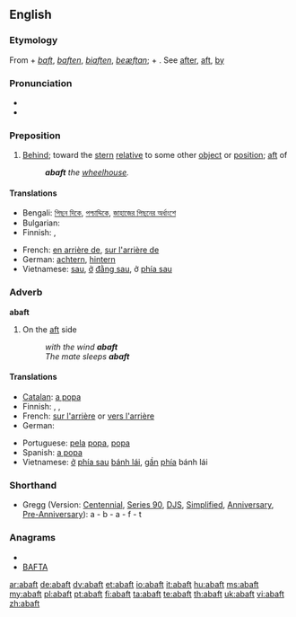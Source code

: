 ==English==

===Etymology===
From {{term|a-||on}} + {{etyl|enm}} ''[[baft]]'', ''[[baften]]'', ''[[biaften]]'', {{etyl|ang}} ''[[beæftan]]''; {{term|be||by}} + {{term|æftan||behind}}. See [[after]], [[aft]], [[by]]

===Pronunciation===
* {{audio|en-us-abaft.ogg|Audio (US)}}
* {{rhymes|ɑːft}}

===Preposition===
{{en-prep}}

# {{nautical}} [[behind|Behind]]; toward the [[stern]] [[relative]] to some other [[object]] or [[position]]; [[aft]] of
#: '''''abaft''' the [[wheelhouse]].''

====Translations====
{{trans-top|(nautical) Behind; toward the stern relative to some other object or position; aft of}}
* Bengali: [[পিছন দিকে]], [[পশ্চাদ্দিকে]], [[জাহাজের পিছনের অর্ধাংশে]]
* Bulgarian: {{t|bg|назад, към кърмата}}
* Finnish: {{t+|fi|takana}}, {{t+|fi|taakse}}
{{trans-mid}}
* French: [[en arrière de]], [[sur l'arrière de]]
* German: [[achtern]], [[hintern]]
* Vietnamese: [[sau]], [[ở]] [[đằng sau]], ở [[phía sau]]
{{trans-bottom}}

===Adverb===
'''abaft'''

# {{nautical}} On the [[aft]] side
#: ''with the wind '''abaft'''''
#: ''The mate sleeps '''abaft'''''

====Translations====
{{trans-top|(nautical) On the aft side}}
* [[Catalan]]: [[a popa]]
* Finnish: {{t+|fi|perä|alt=perässä}}, {{t+|fi|perä|alt=perään}}, {{t-|fi|takaa}}
* French: [[sur l'arrière]] or [[vers l'arrière]]
* German: {{t+|de|achteraus}}
{{trans-mid}}
* Portuguese: [[pela]] [[popa]], [[popa]]
* Spanish: [[a popa]]
* Vietnamese: [[ở]] [[phía sau]] [[bánh lái]], [[gần]] [[phía]] bánh lái
{{trans-bottom}}

===Shorthand===
* Gregg (Version: [[w:Gregg Shorthand#Centennial Gregg Shorthand|Centennial]], [[w:Gregg Shorthand#Series 90 Gregg Shorthand|Series 90]], [[w:Gregg Shorthand#Diamond Jubilee Gregg Shorthand|DJS]], [[w:Gregg Shorthand#Simplified Gregg Shorthand|Simplified]], [[w:Gregg Shorthand#Anniversary Gregg Shorthand|Anniversary]], [[w:Gregg Shorthand#Pre-Anniversary Gregg Shorthand|Pre-Anniversary]]): a - b - a - f - t

===Anagrams===
* {{alphagram|aabft}}
* [[BAFTA#English|BAFTA]]

[[ar:abaft]]
[[de:abaft]]
[[dv:abaft]]
[[et:abaft]]
[[io:abaft]]
[[it:abaft]]
[[hu:abaft]]
[[ms:abaft]]
[[my:abaft]]
[[pl:abaft]]
[[pt:abaft]]
[[fi:abaft]]
[[ta:abaft]]
[[te:abaft]]
[[th:abaft]]
[[uk:abaft]]
[[vi:abaft]]
[[zh:abaft]]